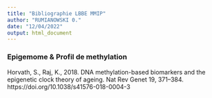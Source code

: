 ```yaml
---
title: "Bibliographie LBBE MMIP"
author: "RUMIANOWSKI 0."
date: "12/04/2022"
output: html_document
---
```


### Epigemome & Profil de methylation

Horvath, S., Raj, K., 2018. DNA methylation-based biomarkers and the epigenetic clock theory of ageing. Nat Rev Genet 19, 371–384. https://doi.org/10.1038/s41576-018-0004-3



